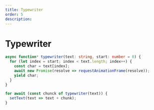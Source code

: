 ```yaml
---
title: Typewriter
order: 5
description:
---
```


# Typewriter

```typescript
async function* typewriter(text: string, start: number = 0) {
  for (let index = start; index < text.length; index++) {
    const char = text[index];
    await new Promise(resolve => requestAnimationFrame(resolve));
    yield char;
  }
}

for await (const chunck of typewriter(text)) {
  setText(text => text + chunk);
}
```
